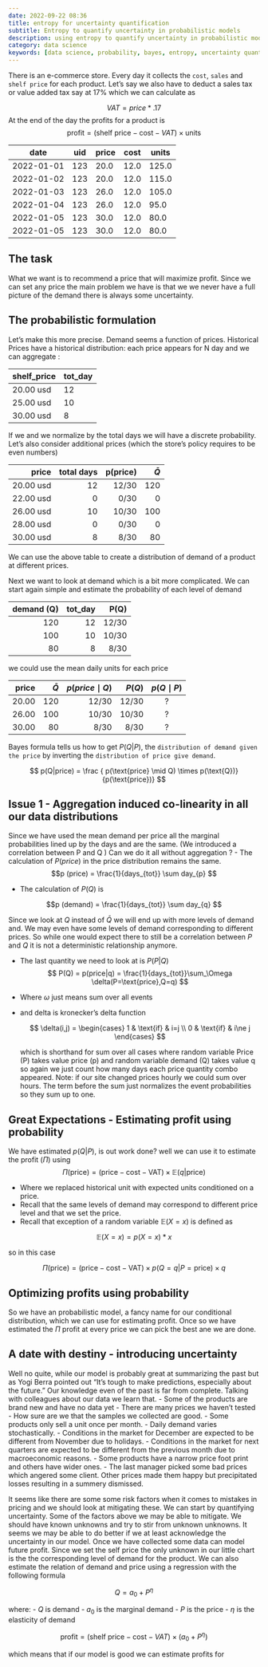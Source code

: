 ```yaml
---
date: 2022-09-22 08:36
title: entropy for uncertainty quantification
subtitle: Entropy to quantify uncertainty in probabilistic models
description: using entropy to quantify uncertainty in probabilistic models
category: data science
keywords: [data science, probability, bayes, entropy, uncertainty quantification]
---
```


There is an e-commerce store. 
Every day it collects the `cost`, `sales` and `shelf price` for each product.
Let's say we also have to deduct a sales tax or value added tax say at 17% which we can calculate as 

$$
 VAT = price * .17 
 $$
At the end of the day the profits for a product is 
$$
 \text{profit} = ( \text{shelf price} - \text{cost} - VAT ) \times \text{units} 
 $$


|   date   |uid |price|cost|units|
|----------|----|-----|----|-----|
|2022-01-01|123 |20.0 |12.0|125.0| 
|2022-01-02|123 |20.0 |12.0|115.0|
|2022-01-03|123 |26.0 |12.0|105.0|
|2022-01-04|123 |26.0 |12.0|95.0 |
|2022-01-05|123 |30.0 |12.0|80.0 |
|2022-01-05|123 |30.0 |12.0|80.0 |

## The task

What we want is to recommend a price that will maximize profit. Since we can set any price the main problem we have is that we 
we never have a full picture of the demand there is always some uncertainty.

## The probabilistic formulation

Let's make this more precise.
Demand seems a function of prices. Historical Prices have a historical distribution:
each price appears for N day and we can aggregate :

| shelf_price | tot_day |
| ---         |---      |
| 20.00 usd   | 12      |
| 25.00 usd   | 10      |
| 30.00 usd   | 8       |

If we and we normalize by the total days we will have a discrete probability. Let's also consider additional prices (which the store's policy requires to be even numbers) 

| price       | total days | p(price)| $\bar{Q}$
|------------:|-----------:|--------:|----------:
| 20.00 usd   | 12         |  12/30  |  120
| 22.00 usd   |  0         |   0/30  |    0
| 26.00 usd   | 10         |  10/30  |  100
| 28.00 usd   |  0         |   0/30  |    0
| 30.00 usd   |  8         |   8/30  |   80


 We can use the above table to create a distribution of demand of a product at different prices.

Next we want to look at demand which is a bit more complicated.
We can start again simple and estimate the probability of each level of demand

| demand (Q)  | tot_day | P(Q) |
| -----------:|--------:|-----:|
| 120         | 12      | 12/30|
| 100         | 10      | 10/30|
|  80         | 8       |  8/30| 

we could use the mean daily units for each price 

| price | $\bar{Q}$ |$p(price\mid Q)$|$P(Q)$|$p(Q\mid P)$  
|------:|-------:|-----:|------:|:-------------:|
| 20.00 | 120    | 12/30| 12/30 | ?              |
| 26.00 | 100    | 10/30| 10/30 | ?              |
| 30.00 |  80    |  8/30|  8/30 | ?              |

Bayes formula tells us how to get $P(Q|P)$, the `distribution of demand given the price` by inverting the `distribution of price give demand`. 

$$
p(Q|price) = \frac { p(\text{price} \mid Q) \times p(\text{Q})}{p(\text{price})}
$$
 
## Issue 1 - Aggregation induced co-linearity in all our data distributions  

Since we have used the mean demand per price all the marginal probabilities lined up by the days and are the same. (We introduced a correlation between P and Q )
Can we do it all without aggregation ?
- The calculation of $P(price)$ in the price distribution  remains the same.
$$p
(price) = \frac{1}{days_{tot}} \sum day_{p} 
$$

- The calculation of $P(Q)$ is  

$$p
(demand) = \frac{1}{days_{tot}} \sum day_{q} 
$$

Since we look at $Q$ instead of $\bar{Q}$ we will end up with more levels of demand and. We may even have some levels of demand corresponding to different prices. So while one would expect there to still be a correlation between $P$ and $Q$ it is not a deterministic relationship anymore.

- The last quantity we need to look at is $P(P|Q)$ 
$$
P(Q) = p(price|q) = \frac{1}{days_{tot}}\sum_\Omega \delta(P=\text{price},Q=q) 
$$

- Where $\omega$ just means sum over all events
- and delta is kronecker's delta function 
  
    $$ 
    \delta(i,j) = \begin{cases} 
        1 & \text{if} & i=j \\
        0 & \text{if} & i\ne j
    \end{cases}         
    $$

    which  is shorthand for sum over all cases where random variable Price (P) takes value price (p) and random variable demand  (Q) takes value q
    so again we just count how many days each price quantity combo appeared.
    Note: if our site changed prices hourly we could sum over hours.  The term before the sum just normalizes the event probabilities so they sum up to one.

## Great Expectations - Estimating profit using probability

We have estimated $p(Q|P)$, is out work done?
well we can use it to estimate the profit ($\Pi$) using 
$$
\Pi(\text{price}) = ( \text{price} - \text{cost} - \text{VAT} ) \times \mathbb{E}(q|\text{price}) 
$$

- Where we replaced historical unit with expected units conditioned on a price.
- Recall that the same levels of demand may correspond to different price level and that we set the price. 
- Recall that exception of  a random variable $\mathbb{E}(X=x)$ is defined as

$$
\mathbb{E}(X=x) = p(X=x)*x 
$$ 

so in this case 

$$ 
\Pi(\text{price}) = ( \text{price} - \text{cost} - \text{VAT} ) \times p(Q=q|P=\text{price}) \times q 
$$

## Optimizing profits using probability

So we have an probabilistic model, a fancy name for our conditional distribution, which we can use for estimating profit. Once so we have estimated the $\Pi$ profit at every price we can pick the best ane we are done.

## A date with destiny - introducing uncertainty

Well no quite, while our model is probably great at summarizing the past but as Yogi Berra pointed out "It's tough to make predictions, especially about the future."
Our knowledge even of the past is far from complete. Talking with colleagues about our data we learn that.
- Some of the products are brand new and have no data yet 
- There are many prices we haven't tested  
- How sure are we that the samples we collected are good.
- Some products only sell a unit once per month.
- Daily demand varies stochastically.
- Conditions in the market for December  are expected to be different from November due to holidays.
- Conditions in the market for next quarters are expected to be different from the previous month due to macroeconomic reasons.
- Some products have a narrow price foot print and others have wider ones.
- The last manager picked some bad prices which angered some client. Other prices made them happy but precipitated losses resulting in a summery dismissed.
  
It seems like there are some some risk factors when it comes to mistakes in pricing and we should look at mitigating these. 
We can start by quantifying uncertainty. Some of the factors above we may be able to mitigate. We should have known unknowns and try to stir from unknown unknowns.
It seems we may be able to do better if we at least acknowledge the uncertainty in our model.
Once we have collected some data can model future profit. Since we set the self price the only unknown in our little chart is the the corresponding level of demand for the product.
We can also estimate the relation of demand and price using a regression with the following formula

$$
Q = a_0 + P^\eta 
$$

where:
- $Q$ is demand
- $a_0$ is the marginal demand
- $P$ is the price
- $\eta$ is the elasticity of demand

$$
\text{profit} = ( \text{shelf price} - \text{cost} - VAT ) \times (a_0+P^\eta) 
$$

which means that if our model is good we can estimate profits for 